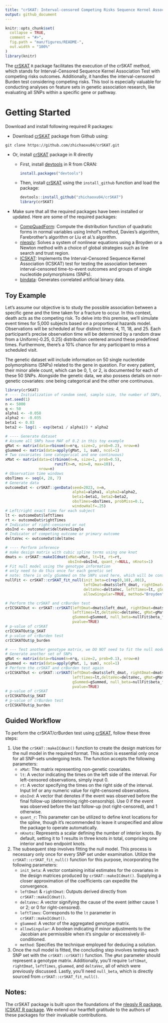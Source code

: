 ```yaml
---
title: "crSKAT: Interval-censored Competing Risks Sequence Kernel Association Test"
output: github_document
---
```


<!-- README.md is generated from README.Rmd. Please edit that file -->

```r
knitr::opts_chunk$set(
  collapse = TRUE,
  comment = "#>",
  fig.path = "man/figures/README-",
  out.width = "100%"
)
library(knitr)
```


<!-- badges: start -->
<!-- badges: end -->

The [crSKAT](https://github.com/zhichaoxu04/crSKAT) `R` package facilitates the execution of the crSKAT method, which stands for Interval-Censored Sequence Kernel Association Test with competing risks outcomes. Additionally, it handles the interval-censored Burden test considering competing risks. This tool is especially valuable for conducting analyses on feature sets in genetic association research, like evaluating all SNPs within a specific gene or pathway.


# Getting Started
Download and install following required R packages:

- Download [crSKAT](https://github.com/zhichaoxu04/crSKAT) package from Github using:

```
git clone https://github.com/zhichaoxu04/crSKAT.git
```

- Or, install [crSKAT](https://github.com/zhichaoxu04/crSKAT) package in R directly

  - First, install [devtools](https://devtools.r-lib.org) in R from CRAN:
    ```r
    install.packages("devtools")
    ```

  - Then, install [crSKAT](https://github.com/zhichaoxu04/crSKAT) using the `install_github` function and load the package:
    ```r
    devtools::install_github("zhichaoxu04/crSKAT")
    library(crSKAT)
    ```

- Make sure that all the required packages have been installed or updated. Here are some of the required packages:
  - [CompQuadForm](https://cran.r-project.org/web/packages/CompQuadForm/index.html): Compute the distribution function of quadratic forms in normal variables using Imhof's method, Davies's algorithm, Farebrother's algorithm or Liu et al.'s algorithm.
  - [nleqslv](https://cran.r-project.org/web/packages/nleqslv/index.html): Solves a system of nonlinear equations using a Broyden or a Newton method with a choice of global strategies such as line search and trust region.
  - [ICSKAT](https://cran.r-project.org/web/packages/ICSKAT/index.html): Implements the Interval-Censored Sequence Kernel Association (ICSKAT) test for testing the association between interval-censored time-to-event outcomes and groups of single nucleotide polymorphisms (SNPs). 
  - [bindata](https://cran.r-project.org/web/packages/bindata/index.html): Generates correlated artificial binary data.

## Toy Example

Let's assume our objective is to study the possible association between a specific gene and the time taken for a fracture to occur. In this context, death acts as the competing risk. To delve into this premise, we'll simulate event times for 5,000 subjects based on a proportional hazards model. Observations will be scheduled at four distinct times: 4, 11, 18, and 25. Each participant's precise observation time will be determined by a random draw from a Uniform(-0.25, 0.25) distribution centered around these predefined times. Furthermore, there's a 10% chance for any participant to miss a scheduled visit.

The genetic dataset will include information on 50 single nucleotide polymorphisms (SNPs) related to the gene in question. For every patient, their minor allele count, which can be 0, 1, or 2, is documented for each of these 50 SNPs. Alongside the genetic data, we also possess details on non-genetic covariates: one being categorical and the other one continuous.

```r
library(crSKAT)
# ---- Initialization of random seed, sample size, the number of SNPs, and parameters
set.seed(1)
n <- 5000
q <- 50
alpha1 <- -0.058
alpha2 <- -0.035
beta1 <- 0.03
beta2 <- log(1 - exp(beta1 / alpha1)) * alpha2

# ---- Generate dataset
# Assume all SNPs have MAF of 0.2 in this toy example
gMat <- matrix(data=rbinom(n=n*q, size=2, prob=0.2), nrow=n)
gSummed <- matrix(data=apply(gMat, 1, sum), ncol=1)
# Two covariates (one categorical and one continuous)
xMat <- matrix(data=c(rbinom(n=n, size=1, prob=0.5), 
                      runif(n=n, min=0, max=10)), 
               nrow=n)
# Observation time windows
obsTimes <- seq(4, 28, 7)
# Generate data
outcomeDat <- crSKAT::genData(seed=2023, n=n, 
                              alpha1=alpha1, alpha2=alpha2, 
                              beta1=beta1, beta2=beta2,
                              obsTimes=obsTimes, probMiss=0.1, 
                              windowHalf=.25)
# Left/right exact time for each subject
lt <- outcomeDat$leftTimes
rt <- outcomeDat$rightTimes
# Indicator of right-censored or not
obsInd <- outcomeDat$deltaVecSimple
# Indicator of competing outcome or primary outcome
deltaVec <- outcomeDat$deltaVec

# ---- Perform inference
# make design matrix with cubic spline terms using one knot
dmats <- crSKAT::makeICdmat(xMat=xMat, lt=lt, rt=rt, 
                            obsInd=obsInd, quant_r=NULL, nKnots=1)
# Fit null model using the genotype information 
# only need to do this once for each genetic set 
# note: there is only gSummed on the SNPs used here, which will be constant
nullFit <- crSKAT::crSKAT_fit_null(init_beta=c(rep(0,10),.001), 
                                   leftDmat=dmats$left_dmat, rightDmat=dmats$right_dmat,
                                   deltaVec=deltaVec, leftTimes=lt, gSummed=gSummed, 
                                   allowSingular=TRUE, method="Broyden")

# Perform the crSKAT and crBurden test
crICSKATOut <- crSKAT::crSKAT(leftDmat=dmats$left_dmat, rightDmat=dmats$right_dmat, 
                              leftTimes=lt,deltaVec=deltaVec, gMat=gMat, 
                              gSummed=gSummed, null_beta=nullFit$beta_fit, 
                              pvalue=TRUE)
# p-value of crSKAT
crICSKATOut$p_SKAT
# p-value of crBurden test
crICSKATOut$p_burden

# --- Test another genotype matrix, we DO NOT need to fit the null model again
# Generate another set of SNPs
gMat <- matrix(data=rbinom(n=n*q, size=2, prob=0.1), nrow=n)
gSummed <- matrix(data=apply(gMat, 1, sum), ncol=1)
# Perform the crSKAT and crBurden test again
crICSKATOut <- crSKAT::crSKAT(leftDmat=dmats$left_dmat, rightDmat=dmats$right_dmat, 
                              leftTimes=lt,deltaVec=deltaVec, gMat=gMat, 
                              gSummed=gSummed, null_beta=nullFit$beta_fit, 
                              pvalue=TRUE)
# p-value of crSKAT
crICSKATOut$p_SKAT
# p-value of crBurden test
crICSKATOut$p_burden
```

## Guided Workflow
To perform the crSKAT/crBurden test using [crSKAT](https://github.com/zhichaoxu04/crSKAT), follow these three steps:

1. Use the `crSKAT::makeICdmat()` function to create the design matrices for the null model in the required format. This action is essential only once for all SNP-sets undergoing tests. The function accepts the following parameters:
    - `xMat`: The matrix representing non-genetic covariates.
    - `lt`: A vector indicating the times on the left side of the interval. For left-censored observations, simply input 0.
    - `rt`: A vector specifying the times on the right side of the interval. Input Inf or any numeric value for right-censored observations.
    - `obsInd`: A vector that denotes if the event was observed before the final follow-up (determining right-censorship). Use 0 if the event was observed before the last follow-up (not right-censored), and 1 otherwise.
    - `quant_r`: This parameter can be utilized to define knot locations for the spline, though it's recommended to leave it unspecified and allow the package to operate automatically.
    - `nKnots`: Represents a scalar defining the number of interior knots. By default, setting it to 1 results in three knots in total, comprising one interior and two endpoint knots.

2. The subsequent step involves fitting the null model. This process is necessary only once for every SNP set under examination. Utilize the `crSKAT::crSKAT_fit_null()` function for this purpose, incorporating the following parameters:
    - `init_beta`: A vector containing initial estimates for the covariates in the design matrices produced by `crSKAT::makeICdmat()`. Supplying a closer approximation of the coefficients can expedite the convergence.
    - `leftDmat` & `rightDmat`: Outputs derived directly from `crSKAT::makeICdmat()`.
    - `deltaVec`: A vector signifying the cause of the event (either cause 1 or 2; or 0 for right-censored).
    - `leftTimes`: Corresponds to the `lt` parameter in `crSKAT::makeICdmat()`.
    - `gSummed`: A vector of the aggregated genotype matrix.
    - `allowSingular`: A boolean indicating if minor adjustments to the Jacobian are permissible when it's singular or excessively ill-conditioned.
    - `method`: Specifies the technique employed for deducing a solution.

3. Once the null model is fitted, the concluding step involves testing each SNP set with the `crSKAT::crSKAT()` function. The `gMat` parameter should represent a genotype matrix. Additionally, you'll require `leftDmat`, `rightDmat`, `leftTimes`, `gSummed`, and `deltaVec`, all of which were previously discussed. Lastly, you'll need `null_beta`, which is directly sourced from `crSKAT::crSKAT_fit_null()`. 

## Notes:
The crSKAT package is built upon the foundations of the [nleqslv R package](https://cran.r-project.org/web/packages/nleqslv/index.html), [ICSKAT R package](https://cran.r-project.org/web/packages/ICSKAT/index.html). We extend our heartfelt gratitude to the authors of these packages for their invaluable contributions.



